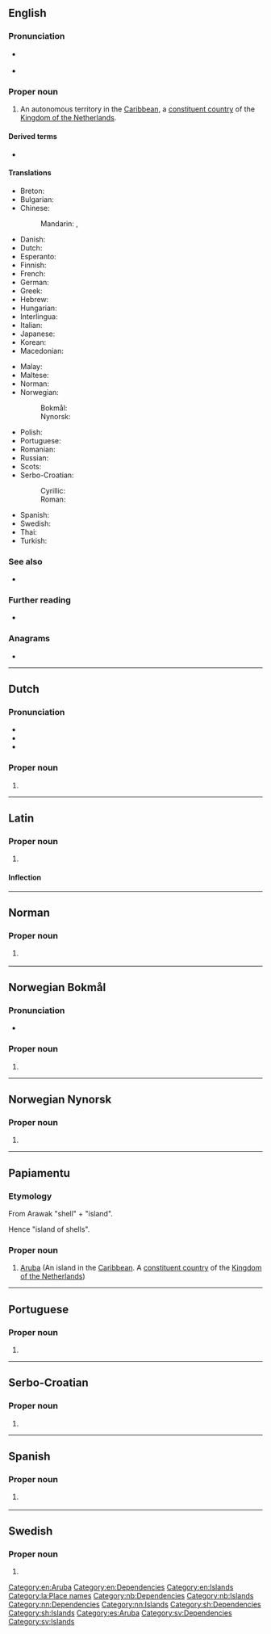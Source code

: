 ==English==

===Pronunciation===
* {{a|UK}} {{IPA|/ˈæ.ɹuː.bə/|lang=en}}
* {{rhymes|uːbə|lang=en}}

===Proper noun===
{{en-proper noun}}

# An autonomous territory in the [[Caribbean]], a [[constituent country]] of the [[Kingdom of the Netherlands]].

====Derived terms====
* {{l|en|Arubian}}

====Translations====
{{trans-top|territory in the Caribbean}}
* Breton: {{t|br|Aruba}}
* Bulgarian: {{t|bg|Аруба}}
* Chinese:
*: Mandarin: {{t+|cmn|阿魯巴|sc=Hani}}, {{t+|cmn|阿鲁巴|tr=Ālǔba|sc=Hani}}
* Danish: {{t|da|Aruba}}
* Dutch: {{t+|nl|Aruba}}
* Esperanto: {{t|eo|Arubo}}
* Finnish: {{t+|fi|Aruba}}
* French: {{t+|fr|Aruba}}
* German: {{t+|de|Aruba}}
* Greek: {{t+|el|Αρούμπα|f}}
* Hebrew: {{t+|he|אָרוּבָּה|tr=Aruba}}
* Hungarian: {{t+|hu|Aruba}}
* Interlingua: {{t|ia|Aruba}}
* Italian: {{t+|it|Aruba}}
* Japanese: {{t+|ja|アルバ|tr=Aruba}}
* Korean: {{t|ko|아루바|tr=Aruba}}
* Macedonian: {{t|mk|Ару́ба|f}}
{{trans-mid}}
* Malay: {{t|ms|Aruba}}
* Maltese: {{t|mt|Aruba}}
* Norman: {{t|nrf|Aruba}} {{qualifier|Jersey}}
* Norwegian:
*: Bokmål: {{t|nb|Aruba}}
*: Nynorsk: {{t|nn|Aruba}}
* Polish: {{t+|pl|Aruba}}
* Portuguese: {{t+|pt|Aruba|f}}
* Romanian: {{t|ro|Aruba|f}}
* Russian: {{t+|ru|Ару́ба|f}}
* Scots: {{t|sco|Arubae}}
* Serbo-Croatian:
*: Cyrillic: {{t|sh|Аруба|f|sc=Cyrl}}
*: Roman: {{t|sh|Aruba|f}}
* Spanish: {{t+|es|Aruba}}
* Swedish: {{t+|sv|Aruba}}
* Thai: {{t+|th|อารูบา}}
* Turkish: {{t+|tr|Aruba}}
{{trans-bottom}}

===See also===
* {{l|en|Appendix:Countries of the world}}

===Further reading===
* {{pedia}}

===Anagrams===
* {{anagrams|en|a=aabru|Barua|abura}}

[[Category:en:Aruba]]
[[Category:en:Dependencies]]
[[Category:en:Islands]]

----

==Dutch==

===Pronunciation===
* {{IPA|lang=nl|/aːˈru.baː/|/aːˈry.baː/}}
* {{audio|Nl-Aruba.ogg|Audio|lang=nl}}
* {{hyphenation|lang=nl|Aru|ba}}

===Proper noun===
{{nl-proper noun}}

# {{l|en|Aruba}}

----

==Latin==
{{wikipedia|lang=la}}

===Proper noun===
{{la-proper noun|Arūba|Arūbae|f|first}}

# {{lb|la|New Latin}} {{l|en|Aruba}}

====Inflection====
{{la-decl-1st|loc=1|num=sg|Arūb}}

[[Category:la:Place names]]

----

==Norman==

===Proper noun===
{{nrf-proper noun}}

# {{lb|nrf|Jersey}} {{l|en|Aruba}}

{{topics|nrf|Dependencies|Islands}}

----

==Norwegian Bokmål==
{{wikipedia|lang=no}}

===Pronunciation===
* {{IPA|/ɑɾʉːbɑ/|lang=nb}}

===Proper noun===
{{head|nb|proper noun}}

# {{l|en|Aruba}}

[[Category:nb:Dependencies]]
[[Category:nb:Islands]]

----

==Norwegian Nynorsk==
{{wikipedia|lang=nn}}

===Proper noun===
{{head|nn|proper noun}}

# {{l|en|Aruba}}

[[Category:nn:Dependencies]]
[[Category:nn:Islands]]

----

==Papiamentu==

===Etymology===
From Arawak {{der|pap|tnq|ora}} "shell" + {{der|pap|tnq|oubao}} "island".

Hence "island of shells".  

===Proper noun===
{{head|pap|proper noun}}

# [[Aruba]] (An island in the [[Caribbean]]. A [[constituent country]] of the [[Kingdom of the Netherlands]])

----

==Portuguese==

===Proper noun===
{{pt-proper noun|f}}

# {{place|pt|island/and/autonomous territory|c/Netherlands|in|sea/the [[Caribbean]]|t1=Aruba}}

----

==Serbo-Croatian==

===Proper noun===
{{sh-proper noun|g=f}}

# {{l|en|Aruba}}

[[Category:sh:Dependencies]]
[[Category:sh:Islands]]

----

==Spanish==
{{wikipedia|lang=es}}

===Proper noun===
{{es-proper noun|f}}

# {{l|en|Aruba}} {{gloss|autonomous territory of the Netherlands in the Caribbean}}

[[Category:es:Aruba]]

----

==Swedish==

===Proper noun===
{{head|sv|proper noun}}

# {{l|en|Aruba}}

[[Category:sv:Dependencies]]
[[Category:sv:Islands]]